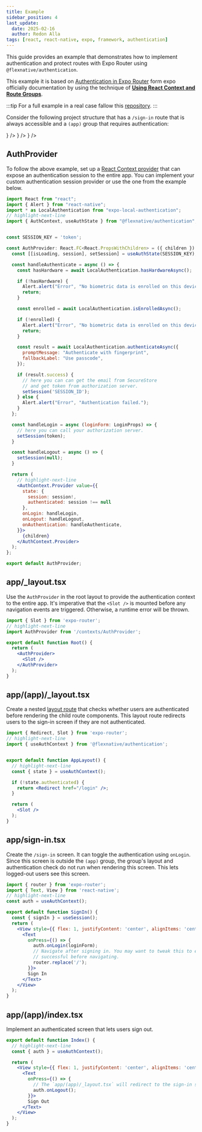 ```yaml
---
title: Example
sidebar_position: 4
last_update:
  date: 2025-02-16
  author: Redon Alla
tags: [react, react-native, expo, framework, authentication]
---
```



This guide provides an example that demonstrates how to implement authentication and protect routes with Expo Router using `@flexnative/authentication`.

This example it is based on [Authentication in Expo Router](https://docs.expo.dev/router/reference/authentication/#using-react-context-and-route-groups)
form expo officially documentation by using the technique of [**Using React Context and Route Groups**](https://docs.expo.dev/router/reference/authentication/#using-react-context-and-route-groups).

:::tip
For a full example in a real case fallow this [repository](https://github.com/RedonAlla/flexnative/tree/main/flexnative-demo/app/app-demo).
:::

Consider the following project structure that has a `/sign-in` route that is always accessible and a `(app)` group that requires authentication:


<FileStructure>
  <FileItem icon='icon-folder-open' name='app' level={0} />
  <FileItem icon='icon-layout' name='_layout.tsx' level={1} />
  <FileItem icon='icon-file-code' name='sign-in.tsx' level={1} separator right={<FileItemRight text='Always accessible' icon='icon-unlock' />} />
  <FileItem icon='icon-folder-open' name='(app)' level={1} />
  <FileItem icon='icon-layout' name='_layout.tsx' level={2} separator right={<FileItemRight text='Protects child routes' />} />
  <FileItem icon='icon-file-code' name='index.tsx' level={2} separator right={<FileItemRight text='Requires authorization' icon='icon-lock' />} />
  <FileItem icon='icon-folder-open' name='contexts' level={0} />
  <FileItem icon='icon-file-code' name='AuthProvider.tsx' level={1} />
</ FileStructure>

## AuthProvider
To follow the above example, set up a [React Context provider](https://react.dev/reference/react/createContext)
that can expose an authentication session to the entire app.
You can implement your custom authentication session provider or use the one from the example below.

```jsx title='contexts/AuthProvider.tsx'
import React from "react";
import { Alert } from "react-native";
import * as LocalAuthentication from "expo-local-authentication";
// highlight-next-line
import { AuthContext, useAuthState } from "@flexnative/authentication";


const SESSION_KEY = 'token';

const AuthProvider: React.FC<React.PropsWithChildren> = ({ children }) => {
  const [[isLoading, session], setSession] = useAuthState(SESSION_KEY);

  const handleAuthenticate = async () => {
    const hasHardware = await LocalAuthentication.hasHardwareAsync();

    if (!hasHardware) {
      Alert.alert("Error", "No biometric data is enrolled on this device.");
      return;
    }

    const enrolled = await LocalAuthentication.isEnrolledAsync();

    if (!enrolled) {
      Alert.alert("Error", "No biometric data is enrolled on this device.");
      return;
    }

    const result = await LocalAuthentication.authenticateAsync({
      promptMessage: "Authenticate with fingerprint",
      fallbackLabel: "Use passcode",
    });

    if (result.success) {
      // here you can can get the email from SecureStore
      // and get token from authorization server.
      setSession('SESSION_ID');
    } else {
      Alert.alert("Error", "Authentication failed.");
    }
  };

  const handleLogin = async (loginForm: LoginProps) => {
    // here you can call your authorization server.
    setSession(token);
  }

  const handleLogout = async () => {
    setSession(null);
  }

  return (
    // highlight-next-line
    <AuthContext.Provider value={{
      state: {
        session: session!,
        authenticated: session !== null
      },
      onLogin: handleLogin,
      onLogout: handleLogout,
      onAuthentication: handleAuthenticate,
    }}>
      {children}
    </AuthContext.Provider>
  );
};

export default AuthProvider;
```

## app/_layout.tsx

Use the `AuthProvider` in the root layout to provide the authentication context to the entire app.
It's imperative that the `<Slot />` is mounted before any navigation events are triggered.
Otherwise, a runtime error will be thrown.

```jsx title='app/_layout.tsx'
import { Slot } from 'expo-router';
// highlight-next-line
import AuthProvider from '/contexts/AuthProvider';

export default function Root() {
  return (
    <AuthProvider>
      <Slot />
    </AuthProvider>
  );
}
```

## app/(app)/_layout.tsx
Create a nested [layout route](https://docs.expo.dev/router/layouts/) that checks whether users are authenticated before rendering the child route components.
This layout route redirects users to the sign-in screen if they are not authenticated.

```jsx title='app/(app)/_layout.tsx'
import { Redirect, Slot } from 'expo-router';
// highlight-next-line
import { useAuthContext } from '@flexnative/authentication';


export default function AppLayout() {
  // highlight-next-line
  const { state } = useAuthContext();

  if (!state.authenticated) {
    return <Redirect href="/login" />;
  }

  return (
    <Slot />
  );
}
```

## app/sign-in.tsx

Create the `/sign-in` screen.
It can toggle the authentication using `onLogin`.
Since this screen is outside the `(app)` group, the group's layout and authentication check do not run when rendering this screen.
This lets logged-out users see this screen.

```jsx title='app/sign-in.tsx'
import { router } from 'expo-router';
import { Text, View } from 'react-native';
// highlight-next-line
const auth = useAuthContext();

export default function SignIn() {
  const { signIn } = useSession();
  return (
    <View style={{ flex: 1, justifyContent: 'center', alignItems: 'center' }}>
      <Text
        onPress={() => {
          auth.onLogin(loginForm);
          // Navigate after signing in. You may want to tweak this to ensure sign-in is
          // successful before navigating.
          router.replace('/');
        }}>
        Sign In
      </Text>
    </View>
  );
}
```
## app/(app)/index.tsx
Implement an authenticated screen that lets users sign out.

```jsx title='app/(app)/index.tsx'
export default function Index() {
  // highlight-next-line
  const { auth } = useAuthContext();

  return (
    <View style={{ flex: 1, justifyContent: 'center', alignItems: 'center' }}>
      <Text
        onPress={() => {
          // The `app/(app)/_layout.tsx` will redirect to the sign-in screen.
          auth.onLogout();
        }}>
        Sign Out
      </Text>
    </View>
  );
}
```
